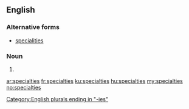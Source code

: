 ==English==

===Alternative forms===
* [[specialities]] {{qualifier|British / Commonwealth spelling}}

===Noun===
{{head|en|noun plural form}}

# {{plural of|specialty|lang=en}}

[[Category:English plurals ending in "-ies"]]

[[ar:specialties]]
[[fr:specialties]]
[[ku:specialties]]
[[hu:specialties]]
[[my:specialties]]
[[no:specialties]]